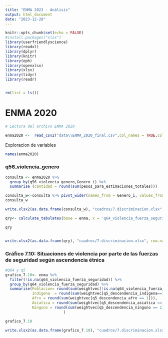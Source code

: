 ```yaml
---
title: "ENMA 2023 - Análisis"
output: html_document
date: "2023-12-28"
---
```


```r
knitr::opts_chunk$set(echo = FALSE)
#install.packages("xlsx")
library(userfriendlyscience)
library(readxl)
library(dplyr)
library(knitr)
library(eph)
library(openxlsx)
library(xlsx)
library(tidyr)
library(readr)


rm(list = ls())
```

# ENMA 2020


```r

# Lectura del archivo ENMA 2020

enma2020 <-  read_csv2("data\\ENMA_2020_final.csv",col_names = TRUE,col_types = NULL)


```

Exploracion de variables

```r

names(enma2020)

```




### q56_violencia_genero 


```r

consulta <- enma2020 %>% 
  group_by(q56_violencia_genero,Genero_i) %>% 
  summarise (cantidad = round(sum(pesos_para_estimaciones_totales)))

consulta_w<-consulta %>% pivot_wider(names_from = Genero_i, values_from = cantidad)
consulta_w

write.xlsx2(as.data.frame(consulta_w), "cuadros/7.discriminacion.xlsx", row.names = FALSE, sheetName ="enam2020_genero",append = TRUE)


```

```r

qry<- calculate_tabulates(base = enma, x = 'q64_violencia_fuerza_seguridad', y = 'edad_2020', add.percentage ='col', add.totals = 'row',weights = 'weightvec')

qry


write.xlsx2(as.data.frame(qry), "cuadros/7.discriminacion.xlsx", row.names = FALSE, sheetName ="q64_edad_freq",append = TRUE)
```

### Gráfico 7.10: Situaciones de violencia por parte de las fuerzas de seguridad según ascendencia étnica 


```r


#Q64 y q5
grafico_7.10<- enma %>%
  filter(!is.na(q64_violencia_fuerza_seguridad)) %>% 
  group_by(q64_violencia_fuerza_seguridad) %>% 
  summarise(Poblacion= round(sum(weightvec[!is.na(q64_violencia_fuerza_seguridad)])),
            Indigena  = round(sum(weightvec[q5_descendencia_indigena==1])),
            Afro = round(sum(weightvec[q5_descendencia_afro == 1])),
            Asiatica = round(sum(weightvec[q5_descendencia_asiatica == 1])),
            Ninguno = round(sum(weightvec[q5_descendencia_ninguno == 1]))
                          )

grafico_7.10

write.xlsx2(as.data.frame(grafico_7.10), "cuadros/7.discriminacion.xlsx", row.names = FALSE, sheetName ="grafico_7.10",append = TRUE)


```

